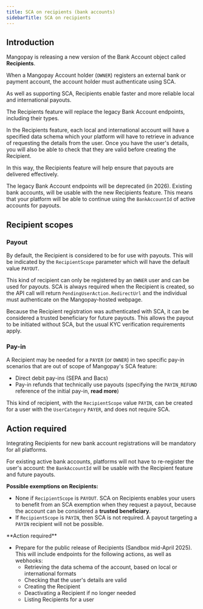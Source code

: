 ```yaml
---
title: SCA on recipients (bank accounts)
sidebarTitle: SCA on recipients
---
```


## Introduction

Mangopay is releasing a new version of the Bank Account object called **Recipients**.  

When a Mangopay Account holder (`OWNER`) registers an external bank or payment account, the account holder must authenticate using SCA.

As well as supporting SCA, Recipients enable faster and more reliable local and international payouts.

The Recipients feature will replace the legacy Bank Account endpoints, including their types. 

In the Recipients feature, each local and international account will have a specified data schema which your platform will have to retrieve in advance of requesting the details from the user. Once you have the user's details, you will also be able to check that they are valid before creating the Recipient.

In this way, the Recipients feature will help ensure that payouts are delivered effectively.

The legacy Bank Account endpoints will be deprecated (in 2026). Existing bank accounts, will be usable with the new Recipients feature. This means that your platform will be able to continue using the `BankAccountId` of active accounts for payouts.

## Recipient scopes

### Payout

By default, the Recipient is considered to be for use with payouts. This will be indicated by the `RecipientScope` parameter which will have the default value `PAYOUT`. 

This kind of recipient can only be registered by an `OWNER` user and can be used for payouts. SCA is always required when the Recipient is created, so the API call will return `PendingUserAction.RedirectUrl` and the individual must authenticate on the Mangopay-hosted webpage.

Because the Recipient registration was authenticated with SCA, it can be considered a trusted beneficiary for future payouts. This allows the payout to be initiated without SCA, but the usual KYC verification requirements apply.

### Pay-in

A Recipient may be needed for a `PAYER` (or `OWNER`) in two specific pay-in scenarios that are out of scope of Mangopay's SCA feature:

- Direct debit pay-ins (SEPA and Bacs)
- Pay-in refunds that technically use payouts (specifying the `PAYIN_REFUND` reference of the initial pay-in, **read more**)

This kind of recipient, with the `RecipientScope` value `PAYIN`, can be created for a user with the `UserCategory` `PAYER`, and does not require SCA.

## Action required

<Info>
Integrating Recipients for new bank account registrations will be mandatory for all platforms. 

For existing active bank accounts, platforms will not have to re-register the user's account: the `BankAccountId` will be usable with the Recipient feature and future payouts.

**Possible exemptions on Recipients:**

- None if `RecipientScope` is `PAYOUT`. SCA on Recipients enables your users to benefit from an SCA exemption when they request a payout, because the account can be considered a **trusted beneficiary**.
- If `RecipientScope` is `PAYIN`, then SCA is not required. A payout targeting a `PAYIN` recipient will not be possible.
</Info>

<Info>
**Action required**

- Prepare for the public release of Recipients (Sandbox mid-April 2025). This will include endpoints for the following actions, as well as webhooks:
  - Retrieving the data schema of the account, based on local or international formats
  - Checking that the user's details are valid
  - Creating the Recipient
  - Deactivating a Recipient if no longer needed
  - Listing Recipients for a user
</Info>